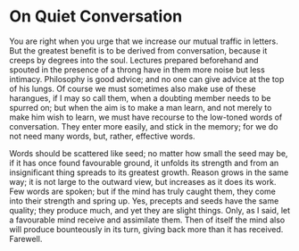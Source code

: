 # On Quiet Conversation

You are right when you urge that we increase our mutual traffic in letters.
But the greatest benefit is to be derived from conversation, because it creeps by degrees into the soul.
Lectures prepared beforehand and spouted in the presence of a throng have in them more noise but less intimacy.
Philosophy is good advice; and no one can give advice at the top of his lungs.
Of course we must sometimes also make use of these harangues, if I may so call them, when a doubting member needs to be spurred on; but when the aim is to make a man learn, and not merely to make him wish to learn, we must have recourse to the low-toned words of conversation.
They enter more easily, and stick in the memory; for we do not need many words, but, rather, effective words.

Words should be scattered like seed; no matter how small the seed may be, if it has once found favourable ground, it unfolds its strength and from an insignificant thing spreads to its greatest growth.
Reason grows in the same way; it is not large to the outward view, but increases as it does its work.
Few words are spoken; but if the mind has truly caught them, they come into their strength and spring up.
Yes, precepts and seeds have the same quality; they produce much, and yet they are slight things.
Only, as I said, let a favourable mind receive and assimilate them.
Then of itself the mind also will produce bounteously in its turn, giving back more than it has received.
Farewell.
